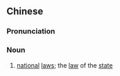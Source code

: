 ==Chinese==
{{zh-forms|s=国家法|type=21}}

===Pronunciation===
{{zh-pron
|m=guójiāfǎ
|cat=n
}}

===Noun===
{{zh-noun}}

# [[national]] [[laws]]; the [[law]] of the [[state]]